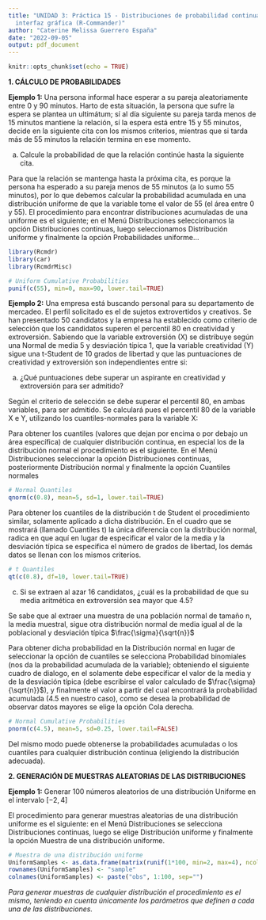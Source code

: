 ```yaml
---
title: "UNIDAD 3: Práctica 15 - Distribuciones de probabilidad continuas. Usando la
  interfaz gráfica (R-Commander)"
author: "Caterine Melissa Guerrero España"
date: "2022-09-05"
output: pdf_document
---
```


```r
knitr::opts_chunk$set(echo = TRUE)
```

**1. CÁLCULO DE PROBABILIDADES**

**Ejemplo 1:**
Una persona informal hace esperar a su pareja aleatoriamente entre 0 y 90 minutos. Harto de esta situación, la persona que sufre la espera se plantea un ultimátum; sí al día siguiente su pareja tarda menos de 15 minutos mantiene la relación, sí la espera está entre 15 y 55 minutos, decide en la siguiente cita con los mismos criterios, mientras que si tarda más de 55 minutos la relación termina en ese momento.


a) Calcule la probabilidad de que la relación continúe hasta la siguiente cita.


Para que la relación se mantenga hasta la próxima cita, es porque la persona ha esperado a su pareja menos de 55 minutos (a lo sumo 55 minutos), por lo que debemos calcular la probabilidad acumulada en una distribución uniforme de que la variable tome el valor de 55 (el área entre 0 y 55). El procedimiento para encontrar distribuciones acumuladas de una uniforme es el siguiente; en el Menú Distribuciones seleccionamos la opción Distribuciones continuas, luego seleccionamos Distribución uniforme y finalmente la opción Probabilidades uniforme...
```r
library(Rcmdr)
library(car)
library(RcmdrMisc)

# Uniform Cumulative Probabilities
punif(c(55), min=0, max=90, lower.tail=TRUE)
```

**Ejemplo 2:**
Una empresa está buscando personal para su departamento de mercadeo. El perfil solicitado es el de sujetos extrovertidos y creativos. Se han presentado 50 candidatos y la empresa ha establecido como criterio de selección que los candidatos superen el percentil 80 en creatividad y extroversión. Sabiendo que la variable extroversión (X) se distribuye según una Normal de media 5 y desviación típica 1, que la variable creatividad (Y) sigue una t-Student de 10 grados de libertad y que las puntuaciones de creatividad y extroversión son independientes entre si:


a) ¿Qué puntuaciones debe superar un aspirante en creatividad y extroversión para ser admitido?

Según el criterio de selección se debe superar el percentil 80, en ambas variables, para ser admitido. Se calculará pues el percentil 80 de la variable X e Y, utilizando los cuantiles-normales para la variable X:

Para obtener los cuantiles (valores que dejan por encima o por debajo un área específica) de cualquier distribución continua, en especial los de la distribución normal el procedimiento es el siguiente. En el Menú Distribuciones seleccionar la opción Distribuciones continuas, posteriormente Distribución normal y finalmente la opción Cuantiles normales
```r
# Normal Quantiles
qnorm(c(0.8), mean=5, sd=1, lower.tail=TRUE)
```

Para obtener los cuantiles de la distribución t de Student el procedimiento similar, solamente aplicado a dicha distribución. En el cuadro que se mostrará (llamado Cuantiles t) la única diferencia con la distribución normal, radica en que aquí en lugar de especificar el valor de la media y la desviación típica se especifica el número de grados de libertad, los demás datos se llenan con los mismos criterios.

```r
# t Quantiles
qt(c(0.8), df=10, lower.tail=TRUE)
```

c) Si se extraen al azar 16 candidatos, ¿cuál es la probabilidad de que su media aritmética en extroversión sea mayor que 4.5?


Se sabe que al extraer una muestra de una población normal de tamaño n, la media muestral, sigue otra distribución normal de media igual al de la poblacional y desviación típica $\frac{\sigma}{\sqrt{n}}$ 


Para obtener dicha probabilidad en la Distribución normal en lugar de seleccionar la opción de cuantiles se selecciona Probabilidad binomiales (nos da la probabilidad acumulada de la variable); obteniendo el siguiente cuadro de dialogo, en el solamente debe especificar el valor de la media y de la desviación típica (debe escribirse el valor calculado de $\frac{\sigma}{\sqrt{n}}$), y finalmente el valor a partir del cual encontrará la probabilidad acumulada (4.5 en nuestro caso), como se desea la probabilidad de observar datos mayores se elige la opción Cola derecha.

```r
# Normal Cumulative Probabilities
pnorm(c(4.5), mean=5, sd=0.25, lower.tail=FALSE)
```

Del mismo modo puede obtenerse la probabilidades acumuladas o los cuantiles para cualquier distribución continua (eligiendo la distribución adecuada).


**2. GENERACIÓN DE MUESTRAS ALEATORIAS DE LAS DISTRIBUCIONES**

**Ejemplo 1:**
Generar 100 números aleatorios de una distribución Uniforme en el intervalo $[-2, 4]$


El procedimiento para generar muestras aleatorias de una distribución uniforme es el siguiente: en el Menú Distribuciones se selecciona Distribuciones continuas, luego se elige Distribución uniforme y finalmente la opción Muestra de una distribución uniforme.

```r
# Muestra de una distribución uniforme
UniformSamples <- as.data.frame(matrix(runif(1*100, min=2, max=4), ncol=100))
rownames(UniformSamples) <- "sample"
colnames(UniformSamples) <- paste("obs", 1:100, sep="")
```

*Para generar muestras de cualquier distribución el procedimiento es el mismo, teniendo en cuenta únicamente los parámetros que definen a cada una de las distribuciones.*


